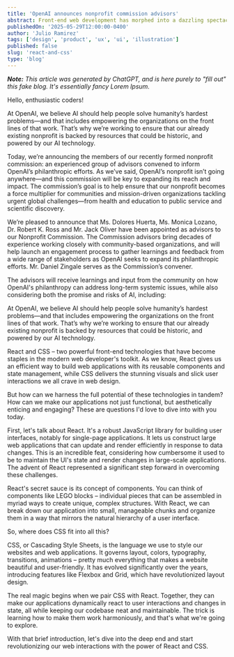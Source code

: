 ```yaml
---
title: 'OpenAI announces nonprofit commission advisors'
abstract: Front-end web development has morphed into a dazzling spectacle of design and functionality. With the advance of tools like React and CSS.
publishedOn: '2025-05-29T12:00:00-0400'
author: 'Julio Ramirez'
tags: ['design', 'product', 'ux', 'ui', 'illustration']
published: false
slug: 'react-and-css'
type: 'blog'
---
```


_**Note:** This article was generated by ChatGPT, and is here purely to "fill out" this fake blog. It's essentially fancy Lorem Ipsum._

Hello, enthusiastic coders!

At OpenAI, we believe AI should help people solve humanity’s hardest problems—and that includes empowering the organizations on the front lines of that work. That’s why we’re working to ensure that our already existing nonprofit is backed by resources that could be historic, and powered by our AI technology. 

Today, we’re announcing the members of our recently formed nonprofit commission: an experienced group of advisors convened to inform OpenAI’s philanthropic efforts.  As we’ve said, OpenAI’s nonprofit isn’t going anywhere—and this commission will be key to expanding its reach and impact. The commission’s goal is to help ensure that our nonprofit becomes a force multiplier for communities and mission-driven organizations tackling urgent global challenges—from health and education to public service and scientific discovery.

We’re pleased to announce that Ms. Dolores Huerta, Ms. Monica Lozano, Dr. Robert K. Ross and Mr. Jack Oliver have been appointed as advisors to our Nonprofit Commission. The Commission advisors bring decades of experience working closely with community-based organizations, and will help launch an engagement process to gather learnings and feedback from a wide range of stakeholders as OpenAI seeks to expand its philanthropic efforts. Mr. Daniel Zingale serves as the Commission’s convener.

The advisors will receive learnings and input from the community on how OpenAI's philanthropy can address long-term systemic issues, while also considering both the promise and risks of AI, including:

At OpenAI, we believe AI should help people solve humanity’s hardest problems—and that includes empowering the organizations on the front lines of that work. That’s why we’re working to ensure that our already existing nonprofit is backed by resources that could be historic, and powered by our AI technology. 

React and CSS – two powerful front-end technologies that have become staples in the modern web developer's toolkit. As we know, React gives us an efficient way to build web applications with its reusable components and state management, while CSS delivers the stunning visuals and slick user interactions we all crave in web design.

But how can we harness the full potential of these technologies in tandem? How can we make our applications not just functional, but aesthetically enticing and engaging? These are questions I'd love to dive into with you today.

First, let's talk about React. It's a robust JavaScript library for building user interfaces, notably for single-page applications. It lets us construct large web applications that can update and render efficiently in response to data changes. This is an incredible feat, considering how cumbersome it used to be to maintain the UI's state and render changes in large-scale applications. The advent of React represented a significant step forward in overcoming these challenges.

React's secret sauce is its concept of components. You can think of components like LEGO blocks – individual pieces that can be assembled in myriad ways to create unique, complex structures. With React, we can break down our application into small, manageable chunks and organize them in a way that mirrors the natural hierarchy of a user interface.

So, where does CSS fit into all this?

CSS, or Cascading Style Sheets, is the language we use to style our websites and web applications. It governs layout, colors, typography, transitions, animations – pretty much everything that makes a website beautiful and user-friendly. It has evolved significantly over the years, introducing features like Flexbox and Grid, which have revolutionized layout design.

The real magic begins when we pair CSS with React. Together, they can make our applications dynamically react to user interactions and changes in state, all while keeping our codebase neat and maintainable. The trick is learning how to make them work harmoniously, and that's what we're going to explore.

With that brief introduction, let's dive into the deep end and start revolutionizing our web interactions with the power of React and CSS.
